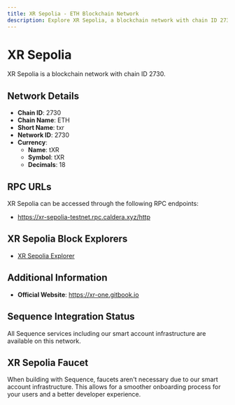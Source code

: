 ```yaml
--- 
title: XR Sepolia - ETH Blockchain Network
description: Explore XR Sepolia, a blockchain network with chain ID 2730. Learn about its native currency, tXR, and how to interact with the network.
---
```


# XR Sepolia

XR Sepolia is a blockchain network with chain ID 2730.

## Network Details

- **Chain ID**: 2730
- **Chain Name**: ETH
- **Short Name**: txr
- **Network ID**: 2730
- **Currency**: 
  - **Name**: tXR
  - **Symbol**: tXR
  - **Decimals**: 18

## RPC URLs

XR Sepolia can be accessed through the following RPC endpoints:

- https://xr-sepolia-testnet.rpc.caldera.xyz/http

## XR Sepolia Block Explorers

- [XR Sepolia Explorer](https://xr-sepolia-testnet.explorer.caldera.xyz)

## Additional Information

- **Official Website**: https://xr-one.gitbook.io

## Sequence Integration Status

All Sequence services including our smart account infrastructure are available on this network.

## XR Sepolia Faucet

When building with Sequence, faucets aren't necessary due to our smart account infrastructure. This allows for a smoother onboarding process for your users and a better developer experience.
